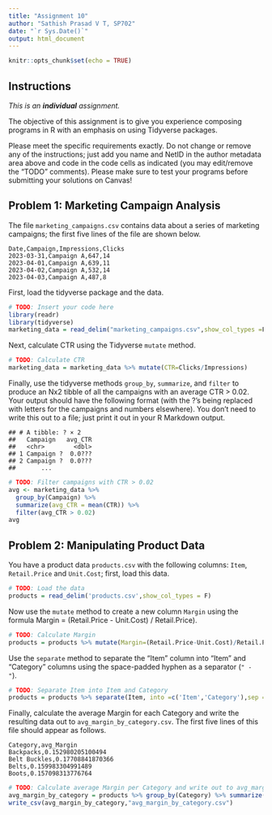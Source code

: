 ```yaml
---
title: "Assignment 10"
author: "Sathish Prasad V T, SP702"
date: "`r Sys.Date()`"
output: html_document
---
```


```r
knitr::opts_chunk$set(echo = TRUE)
```

## Instructions

*This is an **individual** assignment.*

The objective of this assignment is to give you experience composing programs in R with an emphasis on using Tidyverse packages.

Please meet the specific requirements exactly. Do not change or remove any of the instructions; just add you name and NetID in the author metadata area above and code in the code cells as indicated (you may edit/remove the "TODO" comments).  Please make sure to test your programs before submitting your solutions on Canvas!

## Problem 1: Marketing Campaign Analysis

The file `marketing_campaigns.csv` contains data about a series of marketing campaigns; the first five lines of the file are shown below.

```
Date,Campaign,Impressions,Clicks
2023-03-31,Campaign A,647,14
2023-04-01,Campaign A,639,11
2023-04-02,Campaign A,532,14
2023-04-03,Campaign A,487,8
```

First, load the tidyverse package and the data.

```r
# TODO: Insert your code here
library(readr)
library(tidyverse)
marketing_data = read_delim("marketing_campaigns.csv",show_col_types =F)
```
Next, calculate CTR using the Tidyverse `mutate` method.

```r
# TODO: Calculate CTR
marketing_data = marketing_data %>% mutate(CTR=Clicks/Impressions)
```

Finally, use the tidyverse methods `group_by`, `summarize`, and `filter` to produce an Nx2 tibble of all the campaigns with an average CTR > 0.02.  Your output should have the following format (with the ?'s being replaced with letters for the campaigns and numbers elsewhere).  You don't need to write this out to a file; just print it out in your R Markdown output.

```
## # A tibble: ? × 2
##   Campaign   avg_CTR
##   <chr>        <dbl>
## 1 Campaign ?  0.0???
## 2 Campaign ?  0.0???
##       ...
```

```r
# TODO: Filter campaigns with CTR > 0.02
avg <- marketing_data %>%
  group_by(Campaign) %>%                
  summarize(avg_CTR = mean(CTR)) %>%    
  filter(avg_CTR > 0.02)  
avg
```


## Problem 2: Manipulating Product Data

You have a product data `products.csv` with the following columns: `Item`, `Retail.Price` and `Unit.Cost`; first, load this data.

```r
# TODO: Load the data
products = read_delim('products.csv',show_col_types = F)
```

Now use the `mutate` method to create a new column `Margin` using the formula Margin = (Retail.Price - Unit.Cost) / Retail.Price).

```r
# TODO: Calculate Margin
products = products %>% mutate(Margin=(Retail.Price-Unit.Cost)/Retail.Price)
```

Use the `separate` method to separate the "Item" column into "Item" and "Category" columns using the space-padded hyphen as a separator (`" - "`).

```r
# TODO: Separate Item into Item and Category
products = products %>% separate(Item, into =c('Item','Category'),sep ='-')
```

Finally, calculate the average Margin for each Category and write the resulting data out to `avg_margin_by_category.csv`.  The first five lines of this file should appear as follows.

```
Category,avg_Margin
Backpacks,0.152980205100494
Belt Buckles,0.17708841870366
Belts,0.159983304991489
Boots,0.157098313776764
```

```r
# TODO: Calculate average Margin per Category and write out to avg_margin_by_category.csv
avg_margin_by_category = products %>% group_by(Category) %>% summarize(avg_Margin = mean(Margin))
write_csv(avg_margin_by_category,"avg_margin_by_category.csv")
```
